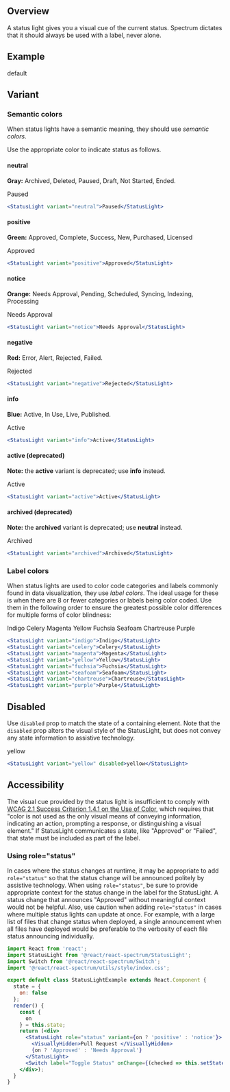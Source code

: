 
## Overview

A status light gives you a visual cue of the current status. Spectrum dictates that it should always be used with a label, never alone.

## Example

<StatusLight>default</StatusLight>

## Variant

### Semantic colors

When status lights have a semantic meaning, they should use _semantic colors_.

Use the appropriate color to indicate status as follows.

#### neutral

**Gray:** Archived, Deleted, Paused, Draft, Not Started, Ended.

<StatusLight variant="neutral">Paused</StatusLight>

```jsx
<StatusLight variant="neutral">Paused</StatusLight>
```

#### positive

**Green:** Approved, Complete, Success, New, Purchased, Licensed

<StatusLight variant="positive">Approved</StatusLight>

```jsx
<StatusLight variant="positive">Approved</StatusLight>
```

#### notice

**Orange:** Needs Approval, Pending, Scheduled, Syncing, Indexing, Processing

<StatusLight variant="notice">Needs Approval</StatusLight>

```jsx
<StatusLight variant="notice">Needs Approval</StatusLight>
```

#### negative

**Red:** Error, Alert, Rejected, Failed.

<StatusLight variant="negative">Rejected</StatusLight>

```jsx
<StatusLight variant="negative">Rejected</StatusLight>
```

#### info

**Blue:** Active, In Use, Live, Published.

<StatusLight variant="info">Active</StatusLight>

```jsx
<StatusLight variant="info">Active</StatusLight>
```

#### active (deprecated)

**Note:** the **active** variant is deprecated; use **info** instead.

<StatusLight variant="active">Active</StatusLight>

```jsx
<StatusLight variant="active">Active</StatusLight>
```

#### archived (deprecated)

**Note:** the **archived** variant is deprecated; use **neutral** instead.

<StatusLight variant="archived">Archived</StatusLight>

```jsx
<StatusLight variant="archived">Archived</StatusLight>
```

### Label colors

When status lights are used to color code categories and labels commonly found in data visualization, they use _label colors_.
The ideal usage for these is when there are 8 or fewer categories or labels being color coded.
Use them in the following order to ensure the greatest possible color differences for multiple forms of color blindness:

<StatusLight variant="indigo">Indigo</StatusLight>
<StatusLight variant="celery">Celery</StatusLight>
<StatusLight variant="magenta">Magenta</StatusLight>
<StatusLight variant="yellow">Yellow</StatusLight>
<StatusLight variant="fuchsia">Fuchsia</StatusLight>
<StatusLight variant="seafoam">Seafoam</StatusLight>
<StatusLight variant="chartreuse">Chartreuse</StatusLight>
<StatusLight variant="purple">Purple</StatusLight>

```jsx
<StatusLight variant="indigo">Indigo</StatusLight>
<StatusLight variant="celery">Celery</StatusLight>
<StatusLight variant="magenta">Magenta</StatusLight>
<StatusLight variant="yellow">Yellow</StatusLight>
<StatusLight variant="fuchsia">Fuchsia</StatusLight>
<StatusLight variant="seafoam">Seafoam</StatusLight>
<StatusLight variant="chartreuse">Chartreuse</StatusLight>
<StatusLight variant="purple">Purple</StatusLight>
```

## Disabled

Use `disabled` prop to match the state of a containing element. Note that the `disabled` prop alters the visual style of the StatusLight, but does not convey any state information to assistive technology.

<StatusLight variant="yellow" disabled>yellow</StatusLight>

```jsx
<StatusLight variant="yellow" disabled>yellow</StatusLight>
```

## Accessibility

The visual cue provided by the status light is insufficient to comply with [WCAG 2.1 Success Criterion 1.4.1 on the Use of Color](https://www.w3.org/TR/WCAG21/#use-of-color), which requires that "color is not used as the only visual means of conveying information, indicating an action, prompting a response, or distinguishing a visual element." If StatusLight communicates a state, like "Approved" or "Failed", that state must be included as part of the label.

### Using role="status"

In cases where the status changes at runtime, it may be appropriate to add `role="status"` so that the status change will be announced politely by assistive technology.
When using `role="status"`, be sure to provide appropriate context for the status change in the label for the StatusLight. A status change that announces "Approved" without meaningful context would not be helpful.
Also, use caution when adding `role="status"` in cases where multiple status lights can update at once. For example, with a large list of files that change status when deployed, a single announcement when all files have deployed would be preferable to the verbosity of each file status announcing individually.

<StatusLightExample />

```jsx
import React from 'react';
import StatusLight from '@react/react-spectrum/StatusLight';
import Switch from '@react/react-spectrum/Switch';
import '@react/react-spectrum/utils/style/index.css';

export default class StatusLightExample extends React.Component {
  state = {
    on: false
  };
  render() {
    const {
      on
    } = this.state;
    return (<div>
      <StatusLight role="status" variant={on ? 'positive' : 'notice'}>
        <VisuallyHidden>Pull Request </VisuallyHidden>
        {on ? 'Approved' : 'Needs Approval'}
      </StatusLight>
      <Switch label="Toggle Status" onChange={(checked => this.setState({on: checked})).bind(this)} />
    </div>);
  }
}
```

